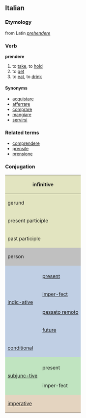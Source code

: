 ==Italian==
===Etymology===
from Latin ''[[prehendere]]''
===Verb===
'''prendere'''

# to [[take]], to [[hold]]
# to [[get]]
# to [[eat]], to [[drink]]

====Synonyms====
*[[acquistare]]
*[[afferrare]]
*[[comprare]]
*[[mangiare]]
*[[servirsi]]

===Related terms===
*[[comprendere]]
*[[prensile]]
*[[prensione]]

===Conjugation===

<center>
{| style="background:#F0F0F0"

|-
! colspan="3" style="background:#e2e4c0" | infinitive
| colspan="5" | prendere

|-
! colspan="3" style="background:#e2e4c0" | gerund
| colspan="5" | prendendo

|-
! colspan="3" style="background:#e2e4c0" | present participle
| colspan="5" | [[prendente]]

|-
! colspan="3" style="background:#e2e4c0" | past participle
| colspan="5" | [[preso]]

|-
! colspan="2" rowspan="2" style="background:#C0C0C0" | person
! colspan="3" style="background:#C0C0C0" | singular
! colspan="3" style="background:#C0C0C0" | plural

|-
! style="background:#C0C0C0;width:12.5%" | first
! style="background:#C0C0C0;width:12.5%" | second
! style="background:#C0C0C0;width:12.5%" | third
! style="background:#C0C0C0;width:12.5%" | first
! style="background:#C0C0C0;width:12.5%" | second
! style="background:#C0C0C0;width:12.5%" | third

|-
! rowspan="5" style="background:#c0cfe4" | [[indicative|indic-ative]]

! style="background:#c0cfe4" colspan="1" | 
! style="background:#c0cfe4" | io
! style="background:#c0cfe4" | tu
! style="background:#c0cfe4" | lui/lei
! style="background:#c0cfe4" | noi
! style="background:#c0cfe4" | voi
! style="background:#c0cfe4" | loro

|-
! style="height:3em;background:#c0cfe4" | [[present]]
| prendo
| prendi
| prende
| prendiamo
| prendete
| prendono

|-
! style="height:3em;background:#c0cfe4" | [[imperfect|imper-fect]]
| prendevo
| prendevi
| prendeva
| prendevamo
| prendevate
| prendevano

|-
! style="height:3em;background:#c0cfe4" | [[passato remoto]]
| presi, (''rare'') prendei, prendetti
| prendesti
| prese, (''rare'') prendé, prendette
| prendemmo
| prendeste
| presero, (''rare'') prenderono, prendettero

|-
! style="height:3em;background:#c0cfe4" | [[future]]
| prenderò
| prenderai
| prenderà
| prenderemo
| prenderete
| prenderanno

|-
! colspan="2" style="height:3em;background:#c0cfe4" | [[conditional]]
| prenderei
| prenderesti
| prenderebbe
| prenderemmo
| prendereste
| prenderebbero

|-
! rowspan="3" style="background:#c0e4c0" |[[subjunctive|subjunc-tive]]
! style="background:#c0e4c0" | 
! style="background:#c0e4c0" | che io
! style="background:#c0e4c0" | che tu
! style="background:#c0e4c0" | che lui/che lei
! style="background:#c0e4c0" | che noi
! style="background:#c0e4c0" | che voi
! style="background:#c0e4c0" | che loro

|-
! style="height:3em;background:#c0e4c0" | present
| prenda
| prenda
| prenda
| prendiamo
| prendiate
| prendano

|-
! style="height:3em;background:#c0e4c0" rowspan="1" | imper-fect
| prendessi
| prendessi
| prendesse
| prendessimo
| prendeste
| prendessero

|-
! colspan="2" rowspan="2" style="height:3em;background:#e4d4c0" | [[imperative]]
! style="background:#e4d4c0" | -
! style="background:#e4d4c0" | tu
! style="background:#e4d4c0" | lui/lei
! style="background:#e4d4c0" | noi
! style="background:#e4d4c0" | voi
! style="background:#e4d4c0" | loro

|-
|
| prendi
| prenda
| prendiamo
| prendete
| prendano

|}
</center>